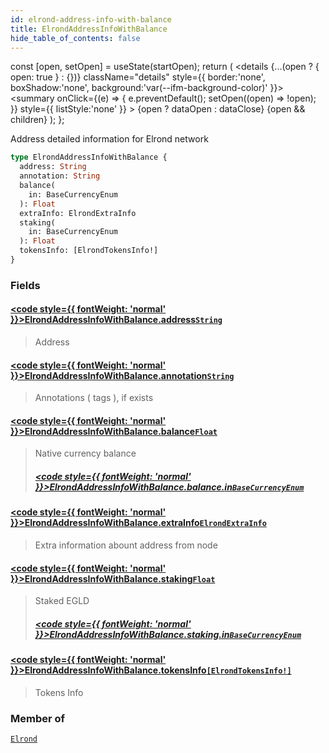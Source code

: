```yaml
---
id: elrond-address-info-with-balance
title: ElrondAddressInfoWithBalance
hide_table_of_contents: false
---
```







  const [open, setOpen] = useState(startOpen);
  return (
    <details {...(open ? { open: true } : {})} className="details" style={{ border:'none', boxShadow:'none', background:'var(--ifm-background-color)' }}>
      <summary
        onClick={(e) => {
          e.preventDefault();
          setOpen((open) => !open);
        }}
        style={{ listStyle:'none' }}
      >
      {open ? dataOpen : dataClose}
      </summary>
      {open && children}
    </details>
  );
};








Address detailed information for Elrond network


```graphql
type ElrondAddressInfoWithBalance {
  address: String
  annotation: String
  balance(
    in: BaseCurrencyEnum
  ): Float
  extraInfo: ElrondExtraInfo
  staking(
    in: BaseCurrencyEnum
  ): Float
  tokensInfo: [ElrondTokensInfo!]
}
```




### Fields

#### [<code style={{ fontWeight: 'normal' }}>ElrondAddressInfoWithBalance.<b>address</b></code>](#)<Bullet />[`String`](/docs/graphql-reference/scalars/string) <Badge class="badge badge--secondary" text="scalar"/> 
> 
> 
> Address
> 

#### [<code style={{ fontWeight: 'normal' }}>ElrondAddressInfoWithBalance.<b>annotation</b></code>](#)<Bullet />[`String`](/docs/graphql-reference/scalars/string) <Badge class="badge badge--secondary" text="scalar"/> 
> 
> 
> Annotations ( tags ), if exists
> 

#### [<code style={{ fontWeight: 'normal' }}>ElrondAddressInfoWithBalance.<b>balance</b></code>](#)<Bullet />[`Float`](/docs/graphql-reference/scalars/float) <Badge class="badge badge--secondary" text="scalar"/> 
> 
> 
> Native currency balance
> ##### [<code style={{ fontWeight: 'normal' }}>ElrondAddressInfoWithBalance.balance.<b>in</b></code>](#)<Bullet />[`BaseCurrencyEnum`](/docs/graphql-reference/enums/base-currency-enum) <Badge class="badge badge--secondary" text="enum"/> 
> 
> 
> 
> 

#### [<code style={{ fontWeight: 'normal' }}>ElrondAddressInfoWithBalance.<b>extraInfo</b></code>](#)<Bullet />[`ElrondExtraInfo`](/docs/graphql-reference/objects/elrond-extra-info) <Badge class="badge badge--secondary" text="object"/> 
> 
> 
> Extra information abount address from node
> 

#### [<code style={{ fontWeight: 'normal' }}>ElrondAddressInfoWithBalance.<b>staking</b></code>](#)<Bullet />[`Float`](/docs/graphql-reference/scalars/float) <Badge class="badge badge--secondary" text="scalar"/> 
> 
> 
> Staked EGLD
> ##### [<code style={{ fontWeight: 'normal' }}>ElrondAddressInfoWithBalance.staking.<b>in</b></code>](#)<Bullet />[`BaseCurrencyEnum`](/docs/graphql-reference/enums/base-currency-enum) <Badge class="badge badge--secondary" text="enum"/> 
> 
> 
> 
> 

#### [<code style={{ fontWeight: 'normal' }}>ElrondAddressInfoWithBalance.<b>tokensInfo</b></code>](#)<Bullet />[`[ElrondTokensInfo!]`](/docs/graphql-reference/objects/elrond-tokens-info) <Badge class="badge badge--secondary" text="list"/> <Badge class="badge badge--secondary" text="object"/> 
> 
> 
> Tokens Info
> 



### Member of

[`Elrond`](/docs/graphql-reference/objects/elrond)  <Badge class="secondary" text="object"/>

